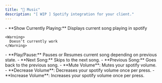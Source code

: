 ```yaml
---
title: "🎵 Music"
description: "[ WIP ] Spotify integration for your client."
---
```


<Accordion title="General" icon="gear" iconType="solid">
  - **Show Currently Playing:** Displays current song playing in spotify

    <Warning>
      Doesn't currently work
    </Warning>
</Accordion>

<Accordion title="Playback Controls" icon="keyboard">
  - **Play/Pause:** Pauses or Resumes current song depending on previous state.
  - **Next Song:** Skips to the next song.
  - **Previous Song:** Goes back to the previous song.
  - **Mute Volume**: Mutes your spotify volume.
  - **Decrease Volume**: Decreases your spotify volume once per press.
  - **Increase Volume**: Increases your spotify volume once per press.
</Accordion>